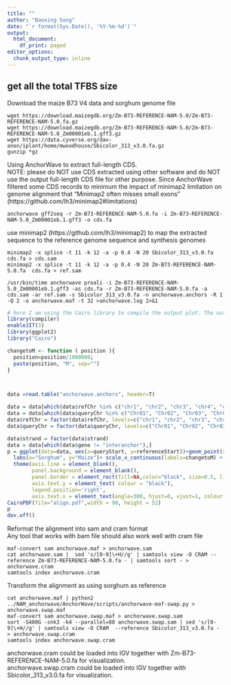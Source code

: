 ```yaml
---
title: ""
author: "Baoxing Song"
date: "`r format(Sys.Date(), '%Y-%m-%d')`"
output:
  html_document:
    df_print: paged
editor_options:
  chunk_output_type: inline
---
```


## get all the total TFBS size 


Download the maize B73 V4 data and sorghum genome file
```
wget https://download.maizegdb.org/Zm-B73-REFERENCE-NAM-5.0/Zm-B73-REFERENCE-NAM-5.0.fa.gz
wget https://download.maizegdb.org/Zm-B73-REFERENCE-NAM-5.0/Zm-B73-REFERENCE-NAM-5.0_Zm00001eb.1.gff3.gz
wget https://data.cyverse.org/dav-anon/iplant/home/mwoodhouse/Sbicolor_313_v3.0.fa.gz
gunzip *gz

```

Using AnchorWave to extract full-length CDS. \
NOTE: please do NOT use CDS extracted using other software and do NOT use the output full-length CDS file for other purpose. Since AnchorWave filtered some CDS records to minimum the impact of minimap2 limitation on genome alignment that "Minimap2 often misses small exons" (https://github.com/lh3/minimap2#limitations)
```
anchorwave gff2seq -r Zm-B73-REFERENCE-NAM-5.0.fa -i Zm-B73-REFERENCE-NAM-5.0_Zm00001eb.1.gff3 -o cds.fa
```


use minimap2 (https://github.com/lh3/minimap2) to map the extracted sequence to the reference genome sequence and synthesis genomes
```
minimap2 -x splice -t 11 -k 12 -a -p 0.4 -N 20 Sbicolor_313_v3.0.fa cds.fa > cds.sam
minimap2 -x splice -t 11 -k 12 -a -p 0.4 -N 20 Zm-B73-REFERENCE-NAM-5.0.fa  cds.fa > ref.sam
```

```
/usr/bin/time anchorwave proali -i Zm-B73-REFERENCE-NAM-5.0_Zm00001eb.1.gff3 -as cds.fa -r Zm-B73-REFERENCE-NAM-5.0.fa -a cds.sam -ar ref.sam -s Sbicolor_313_v3.0.fa -n anchorwave.anchors -R 1 -Q 2 -o anchorwave.maf -t 32 >anchorwave.log 2>&1
```



```r
# here I am using the Cairo library to compile the output plot. The output file looks better than native library, but it a little bit of mass up the Rmarkdown output file.
library(compiler)
enableJIT(3)
library(ggplot2)
library("Cairo")

changetoM <- function ( position ){
  position=position/1000000;
  paste(position, "M", sep="")
}



data =read.table("anchorwave.anchors", header=T)

data = data[which(data$refChr %in% c("chr1", "chr2", "chr3", "chr4", "chr5", "chr6", "chr7", "chr8", "chr9", "chr10" )),]
data = data[which(data$queryChr %in% c("Chr01", "Chr02", "Chr03", "Chr04", "Chr05", "Chr06", "Chr07", "Chr08", "Chr09", "Chr10" )),]
data$refChr = factor(data$refChr, levels=c("chr1", "chr2", "chr3", "chr4", "chr5", "chr6", "chr7", "chr8", "chr9", "chr10" ))
data$queryChr = factor(data$queryChr, levels=c("Chr01", "Chr02", "Chr03", "Chr04", "Chr05", "Chr06", "Chr07", "Chr08", "Chr09", "Chr10" ))

data$strand = factor(data$strand)
data = data[which(data$gene != "interanchor"),]
p = ggplot(data=data, aes(x=queryStart, y=referenceStart))+geom_point(size=2, aes(color=strand), alpha=0.4)+facet_grid(refChr~queryChr, scales="free", space="free" )+ theme_grey(base_size = 60) +
  labs(x="Sorghum", y="Maize")+ scale_x_continuous(labels=changetoM) + scale_y_continuous(labels=changetoM) +
  theme(axis.line = element_blank(),
        panel.background = element_blank(),
        panel.border = element_rect(fill=NA,color="black", size=0.5, linetype="solid"),
        axis.text.y = element_text( colour = "black"),
        legend.position='right',
        axis.text.x = element_text(angle=300, hjust=0, vjust=1, colour = "black") )
CairoPDF(file="align.pdf",width = 90, height = 52)
p
dev.off()
```

Reformat the alignment into sam and cram format \
Any tool that works with bam file should also work well with cram file
```
maf-convert sam anchorwave.maf > anchorwave.sam
cat anchorwave.sam |  sed 's/[0-9]\+H//g' | samtools view -O CRAM --reference Zm-B73-REFERENCE-NAM-5.0.fa - | samtools sort - > anchorwave.cram
samtools index anchorwave.cram
```




Transform the alignment as using sorghum as reference
```
cat anchorwave.maf | python2 ../NAM_anchorwave/AnchorWave/scripts/anchorwave-maf-swap.py > anchorwave.swap.maf
maf-convert sam anchorwave.swap.maf > anchorwave.swap.sam
sort -S400G -snk3 -k4 --parallel=80 anchorwave.swap.sam | sed 's/[0-9]\+H//g' | samtools view -O CRAM  --reference Sbicolor_313_v3.0.fa -  > anchorwave.swap.cram
samtools index anchorwave.swap.cram
```


anchorwave.cram could be loaded into IGV together with Zm-B73-REFERENCE-NAM-5.0.fa for visualization. \
anchorwave.swap.cram could be loaded into IGV together with Sbicolor_313_v3.0.fa for visualization.